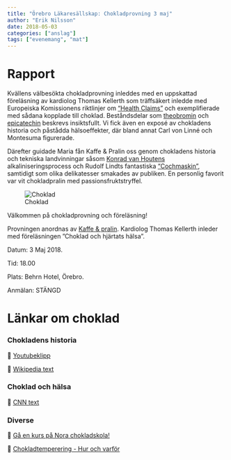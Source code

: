 ```yaml
---
title: "Örebro Läkaresällskap: Chokladprovning 3 maj"
author: "Erik Nilsson"
date: 2018-05-03
categories: ["anslag"]
tags: ["evenemang", "mat"]
---
```


# Rapport

Kvällens välbesökta chokladprovning inleddes med en uppskattad föreläsning av kardiolog Thomas Kellerth som träffsäkert inledde med Europeiska Komissionens riktlinjer om ["Health Claims"](https://ec.europa.eu/food/safety/labelling_nutrition/claims/health_claims_en) och exemplifierade med sådana kopplade till choklad. Beståndsdelar som [theobromin](https://en.wikipedia.org/wiki/Theobromine) och [epicatechin](https://pubchem.ncbi.nlm.nih.gov/compound/_-_-Epicatechin#section=Top) beskrevs insiktsfullt. Vi fick även en exposé av chokladens historia och påstådda hälsoeffekter, där bland annat Carl von Linné och Montesuma figurerade.

Därefter guidade Maria fån Kaffe & Pralin oss genom chokladens historia och tekniska landvinningar såsom [Konrad van Houtens](https://en.wikipedia.org/wiki/Coenraad_Johannes_van_Houten) alkaliniseringsprocess och Rudolf Lindts fantastiska ["Cochmaskin"](https://en.wikipedia.org/wiki/Rodolphe_Lindt), samtidigt som olika delikatesser smakades av publiken. En personlig favorit var vit chokladpralin med passionsfruktstryffel.

![Choklad](/affisch_choklad.jpg)

Välkommen på chokladprovning och föreläsning! 

Provningen anordnas av [Kaffe & pralin](https://www.kaffepralin.com/). Kardiolog Thomas Kellerth inleder med föreläsningen ”Choklad och hjärtats hälsa”.

Datum: 3 Maj 2018.

Tid: 18.00

Plats: Behrn Hotel, Örebro.

Anmälan: STÄNGD

<!-- Anmälan: Senast 2018-04-17 via [detta webb-formulär](https://goo.gl/forms/oqdmZgxpHsOzflyM2). -->

<!-- Antalet platser är begränsade och ett bekräftelsemail kommer att skickas efter 17 april. -->

# Länkar om choklad

### Chokladens historia

&#x1F517; [Youtubeklipp](https://www.youtube.com/watch?v=ibjUpk9Iagk)

&#x1F517; [Wikipedia text](https://en.wikipedia.org/wiki/History_of_chocolate)

### Choklad och hälsa

&#x1F517; [CNN text](https://edition.cnn.com/2016/02/10/health/chocolate-health-benefits/index.html)

### Diverse

&#x1F517; [Gå en kurs på Nora chokladskola!](http://www.chokladskolan.com/)

&#x1F517; [Chokladtemperering - Hur och varför](https://www.ecolechocolat.com/en/chocolate-tempering.html)

